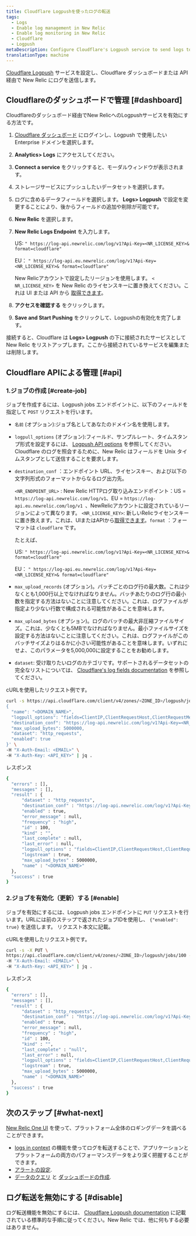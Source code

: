 ```yaml
---
title: Cloudflare Logpushを使ったログの転送
tags:
  - Logs
  - Enable log management in New Relic
  - Enable log monitoring in New Relic
  - Cloudflare
  - Logpush
metaDescription: Configure Cloudflare's Logpush service to send logs to New Relic.
translationType: machine
---
```


[Cloudflare Logpush](https://developers.cloudflare.com/logs/get-started/enable-destinations/new-relic/) サービスを設定し、Cloudflare ダッシュボードまたは API 経由で New Relic にログを送信します。

## Cloudflareのダッシュボードで管理 [#dashboard]

Cloudflareのダッシュボード経由でNew RelicへのLogpushサービスを有効にする方法です。

1. [Cloudflare ダッシュボード](https://dash.cloudflare.com/login) にログインし、Logpush で使用したい Enterprise ドメインを選択します。

2. **Analytics> Logs** にアクセスしてください。

3. **Connect a service** をクリックすると、モーダルウィンドウが表示されます。

4. ストレージサービスにプッシュしたいデータセットを選択します。

5. ログに含めるデータフィールドを選択します。 **Logs> Logpush** で設定を変更することにより、後からフィールドの追加や削除が可能です。

6. **New Relic** を選択します。

7. **New Relic Logs Endpoint** を入力します。

   US: `" https://log-api.newrelic.com/log/v1?Api-Key=<NR_LICENSE_KEY>& format=cloudflare"`

   EU： `" https://log-api.eu.newrelic.com/log/v1?Api-Key=<NR_LICENSE_KEY>& format=cloudflare"`

   New Relicアカウントで設定したリージョンを使用します。 `< NR_LICENSE_KEY>` を New Relic のライセンスキーに置き換えてください。これは UI または API から [取得できます](/docs/apis/intro-apis/new-relic-api-keys/#manage-license-key)。

8. **アクセスを確認する** をクリックします。

9. **Save and Start Pushing** をクリックして、Logpushの有効化を完了します。

接続すると、Cloudflare は **Logs> Logpush** の下に接続されたサービスとして New Relic をリストアップします。ここから接続されているサービスを編集または削除します。

## Cloudflare APIによる管理 [#api]

### 1.ジョブの作成 [#create-job]

ジョブを作成するには、Logpush jobs エンドポイントに、以下のフィールドを指定して `POST` リクエストを行います。

* `名前` (オプション):ジョブ名としてあなたのドメイン名を使用します。

* `logpull_options` (オプション):フィールド、サンプルレート、タイムスタンプ形式を設定するには、 [Logpush API options](https://developers.cloudflare.com/logs/reference/logpush-api-configuration#options) を参照してください。Cloudflare のログを照会するために、New Relic はフィールドを Unix タイムスタンプとして送信することを要求します。

* `destination_conf` ：エンドポイント URL、ライセンスキー、および以下の文字列形式のフォーマットからなるログ出力先。

  `<NR_ENDPOINT_URL>` : New Relic HTTPログ取り込みエンドポイント：US = `https://log-api.newrelic.com/log/v1`、EU = `https://log-api.eu.newrelic.com/log/v1 `、NewRelicアカウントに設定されているリージョンによって異なります。 `<NR_LICENSE_KEY>`: 新しいRelicライセンスキーに置き換えます。これは、UIまたはAPIから[取得できます](/docs/apis/intro-apis/new-relic-api-keys/#manage-license-key)。`format` ：フォーマットは `cloudflare` です。

  たとえば、

  US: `" https://log-api.newrelic.com/log/v1?Api-Key=<NR_LICENSE_KEY>& format=cloudflare"`

  EU： `" https://log-api.eu.newrelic.com/log/v1?Api-Key=<NR_LICENSE_KEY>& format=cloudflare"`

* `max_upload_records` (オプション)。バッチごとのログ行の最大数。これは少なくとも1,000行以上でなければなりません。バッチあたりのログ行の最小数を指定する方法はないことに注意してください。これは、ログファイルが指定より少ない行数で構成される可能性があることを意味します。

* `max_upload_bytes` (オプション)。ログのバッチの最大非圧縮ファイルサイズ。これは、少なくとも5MBでなければなりません。最小ファイルサイズを設定する方法はないことに注意してください。これは、ログファイルがこのバッチサイズよりはるかに小さい可能性があることを意味します。いずれにせよ、このパラメータを5,000,000に設定することをお勧めします。

* `dataset`: 受け取りたいログのカテゴリです。サポートされるデータセットの完全なリストについては、 [Cloudflare's log fields documentation](https://developers.cloudflare.com/logs/reference/log-fields) を参照してください。

cURLを使用したリクエスト例です。

```bash
curl -s https://api.cloudflare.com/client/v4/zones/<ZONE_ID>/logpush/jobs -X POST -d '
{
  "name": "<DOMAIN_NAME>",
  "logpull_options": "fields=ClientIP,ClientRequestHost,ClientRequestMethod,ClientRequestURI,EdgeEndTimestamp,EdgeResponseBytes,EdgeResponseStatus,EdgeStartTimestamp,RayID&timestamps=unix",
  "destination_conf": "https://log-api.newrelic.com/log/v1?Api-Key=<NR_LICENSE_KEY>&format=cloudflare",
  "max_upload_bytes": 5000000,
  "dataset": "http_requests",
  "enabled": true
}' \
-H "X-Auth-Email: <EMAIL>" \
-H "X-Auth-Key: <API_KEY>" | jq .
```

レスポンス

```bash
{
  "errors" : [],
  "messages" : [],
  "result" : {
      "dataset" : "http_requests",
      "destination_conf" : "https://log-api.newrelic.com/log/v1?Api-Key=<NR_LICENSE_KEY>&format=cloudflare",
      "enabled" : true,
      "error_message" : null,
      "frequency" : "high",
      "id" : 100,
      "kind" : "",
      "last_complete" : null,
      "last_error" : null,
      "logpull_options" : "fields=ClientIP,ClientRequestHost,ClientRequestMethod,ClientRequestURI,EdgeEndTimestamp,EdgeResponseBytes,EdgeResponseStatus,EdgeStartTimestamp,RayID&timestamps=unix",
      "logstream" : true,
      "max_upload_bytes" : 5000000,
      "name" : "<DOMAIN_NAME>"
  },
  "success" : true
}
```

### 2.ジョブを有効化（更新）する [#enable]

ジョブを有効にするには、Logpush jobs エンドポイントに `PUT` リクエストを行います。URLには前のステップで返されたジョブIDを使用し、 `{"enabled": true}` を送信します。 リクエスト本文に記載。

cURLを使用したリクエスト例です。

```bash
curl -s -X PUT \
https://api.cloudflare.com/client/v4/zones/<ZONE_ID>/logpush/jobs/100 -d'{"enabled":true}' \
-H "X-Auth-Email: <EMAIL>" \
-H "X-Auth-Key: <API_KEY>" | jq .
```

レスポンス

```bash
{
  "errors" : [],
  "messages" : [],
  "result" : {
      "dataset" : "http_requests",
      "destination_conf" : "https://log-api.newrelic.com/log/v1?Api-Key=<NR_LICENSE_KEY>&format=cloudflare",
      "enabled" : true,
      "error_message" : null,
      "frequency" : "high",
      "id" : 100,
      "kind" : "",
      "last_complete" : "null",
      "last_error" : null,
      "logpull_options" : "fields=ClientIP,ClientRequestHost,ClientRequestMethod,ClientRequestURI,EdgeEndTimestamp,EdgeResponseBytes,EdgeResponseStatus,EdgeStartTimestamp,RayID&timestamps=unix",
      "logstream" : true,
      "max_upload_bytes" : 5000000,
      "name" : "<DOMAIN_NAME>"
  },
  "success" : true
}
```

## 次のステップ [#what-next]

[New Relic One UI](/docs/logs/log-management/ui-data/use-logs-ui/) を使って、プラットフォーム全体のロギングデータを調べることができます。

* [logs in context](/docs/logs/enable-log-management-new-relic/configure-logs-context/configure-logs-context-apm-agents/) の機能を使ってログを転送することで、アプリケーションとプラットフォームの両方のパフォーマンスデータをより深く把握することができます。
* [アラートの設定](/docs/alerts-applied-intelligence/new-relic-alerts/alert-conditions/create-alert-conditions/).
* [データのクエリ](/docs/query-your-data/explore-query-data/get-started/introduction-querying-new-relic-data/) と [ダッシュボードの作成](/docs/query-your-data/explore-query-data/dashboards/introduction-dashboards/).

## ログ転送を無効にする [#disable]

ログ転送機能を無効にするには、 [Cloudflare Logpush documentation](https://developers.cloudflare.com/logs/faq/) に記載されている標準的な手順に従ってください。New Relic では、他に何もする必要はありません。